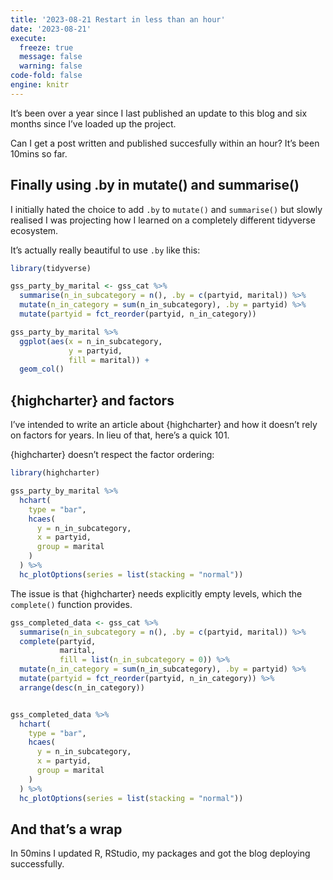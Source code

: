 ```yaml
---
title: '2023-08-21 Restart in less than an hour'
date: '2023-08-21'
execute:
  freeze: true
  message: false
  warning: false
code-fold: false
engine: knitr
---
```


It's been over a year since I last published an update to this blog and six months since I've loaded up the project.

Can I get a post written and published succesfully within an hour? It's been 10mins so far.

## Finally using .by in mutate() and summarise()

I initially hated the choice to add `.by` to `mutate()` and `summarise()` but slowly realised I was projecting how I learned on a completely different tidyverse ecosystem.

It's actually really beautiful to use `.by` like this:

```r
library(tidyverse)

gss_party_by_marital <- gss_cat %>% 
  summarise(n_in_subcategory = n(), .by = c(partyid, marital)) %>% 
  mutate(n_in_category = sum(n_in_subcategory), .by = partyid) %>% 
  mutate(partyid = fct_reorder(partyid, n_in_category))

gss_party_by_marital %>% 
  ggplot(aes(x = n_in_subcategory,
             y = partyid,
             fill = marital)) +
  geom_col() 
```

## {highcharter} and factors

I've intended to write an article about {highcharter} and how it doesn't rely on factors for years. In lieu of that, here's a quick 101.

{highcharter} doesn't respect the factor ordering:

```r
library(highcharter)

gss_party_by_marital %>% 
  hchart(
    type = "bar",
    hcaes(
      y = n_in_subcategory,
      x = partyid,
      group = marital
    )
  ) %>% 
  hc_plotOptions(series = list(stacking = "normal"))
```

The issue is that {highcharter} needs explicitly empty levels, which the `complete()` function provides.

```r
gss_completed_data <- gss_cat %>% 
  summarise(n_in_subcategory = n(), .by = c(partyid, marital)) %>% 
  complete(partyid,
           marital,
           fill = list(n_in_subcategory = 0)) %>% 
  mutate(n_in_category = sum(n_in_subcategory), .by = partyid) %>% 
  mutate(partyid = fct_reorder(partyid, n_in_category)) %>% 
  arrange(desc(n_in_category))


gss_completed_data %>% 
  hchart(
    type = "bar",
    hcaes(
      y = n_in_subcategory,
      x = partyid,
      group = marital
    )
  ) %>% 
  hc_plotOptions(series = list(stacking = "normal"))
```

## And that's a wrap

In 50mins I updated R, RStudio, my packages and got the blog deploying successfully.









